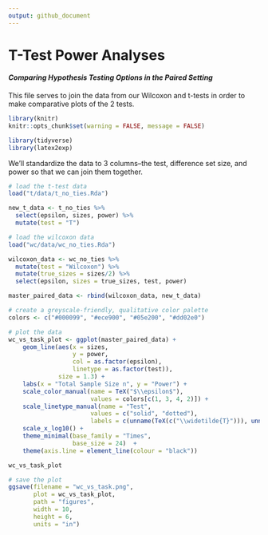 ```yaml
---
output: github_document
---
```


# T-Test Power Analyses
#### *Comparing Hypothesis Testing Options in the Paired Setting*

This file serves to join the data from our Wilcoxon and t-tests in order to make comparative plots of the 2 tests.

```r
library(knitr)
knitr::opts_chunk$set(warning = FALSE, message = FALSE)
```

```r
library(tidyverse)
library(latex2exp)
```

We'll standardize the data to 3 columns--the test, difference set size, and power so that we can join them together.

```r
# load the t-test data
load("t/data/t_no_ties.Rda")

new_t_data <- t_no_ties %>%
  select(epsilon, sizes, power) %>%
  mutate(test = "T")

# load the wilcoxon data
load("wc/data/wc_no_ties.Rda")

wilcoxon_data <- wc_no_ties %>%
  mutate(test = "Wilcoxon") %>%
  mutate(true_sizes = sizes/2) %>%
  select(epsilon, sizes = true_sizes, test, power)

master_paired_data <- rbind(wilcoxon_data, new_t_data)
```

```r
# create a greyscale-friendly, qualitative color palette
colors <- c("#000099", "#ece900", "#05e200", "#dd02e0")

# plot the data
wc_vs_task_plot <- ggplot(master_paired_data) + 
    geom_line(aes(x = sizes, 
                  y = power,
                  col = as.factor(epsilon),
                  linetype = as.factor(test)),
              size = 1.3) +
    labs(x = "Total Sample Size n", y = "Power") +
    scale_color_manual(name = TeX("$\\epsilon$"),
                       values = colors[c(1, 3, 4, 2)]) +
    scale_linetype_manual(name = "Test",
                       values = c("solid", "dotted"),
                       labels = c(unname(TeX(c("\\widetilde{T}"))), unname(TeX(c("\\widetilde{KW}abs"))))) +
    scale_x_log10() +
    theme_minimal(base_family = "Times",
                  base_size = 24)  + 
    theme(axis.line = element_line(colour = "black"))

wc_vs_task_plot

# save the plot
ggsave(filename = "wc_vs_task.png", 
       plot = wc_vs_task_plot,
       path = "figures",
       width = 10,
       height = 6,
       units = "in")
```
